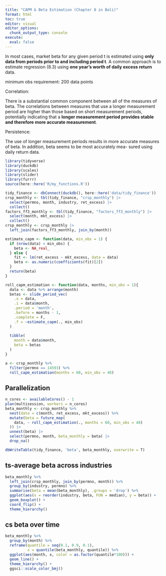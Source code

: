 ```yaml
---
title: "CAPM & Beta Estimation (Chapter 8 in Bali)"
format: html
toc: true
editor: visual
editor_options: 
  chunk_output_type: console
execute: 
  eval: false
---
```


In most cases, market beta for any given period t is estimated using **only data from periods prior to and including period t**. A common approach is to estimate regression (8.3) using **one year’s worth of daily excess return** data.

minimum obs requirement: 200 data points

Correlation:

There is a substantial common component between all of the measures of beta. The correlations between measures that use a longer measurement period are higher than those based on short measurement periods, potentially indicating that a **longer measurement period provides stable and therefore more accurate measurement**.

Persistence:

The use of longer measurement periods results in more accurate measures of beta. In addition, beta seems to be most accurately mea- sured using daily return data.

```r
library(tidyverse)
library(duckdb)
library(scales)
library(slider)
library(furrr)
source(here::here('R/my_functions.R'))
```

```r
tidy_finance <- dbConnect(duckdb(), here::here('data/tidy_finance'))
crsp_monthly <- tbl(tidy_finance, "crsp_monthly") |>
  select(permno, month, industry, ret_excess) |>
  collect()
factors_ff3_monthly <- tbl(tidy_finance, "factors_ff3_monthly") |>
  select(month, mkt_excess) |>
  collect()
crsp_monthly <- crsp_monthly |>
  left_join(factors_ff3_monthly, join_by(month))
```

```r
estimate_capm <- function(data, min_obs = 1) {
  if (nrow(data) < min_obs) {
    beta <- NA_real_
  } else {
    fit <- lm(ret_excess ~ mkt_excess, data = data)
    beta <- as.numeric(coefficients(fit)[2])
  }
  return(beta)
}

roll_capm_estimation <- function(data, months, min_obs = 1){
  data <- data %>% arrange(month)
  betas <- slide_period_vec(
    .x = data, 
    .i = data$month, 
    .period = 'month',
    .before = months - 1, 
    .complete = F, 
    .f = ~estimate_capm(., min_obs)
  )
  
  tibble(
    month = data$month, 
    beta = betas
  )
}

a <- crsp_monthly %>% 
  filter(permno == 14593) %>% 
  roll_capm_estimation(months = 60, min_obs = 48)
```

## Parallelization

```r
n_cores <- availableCores() - 1
plan(multisession, workers = n_cores)
beta_monthly <- crsp_monthly %>% 
  nest(data = c(month, ret_excess, mkt_excess)) %>% 
  mutate(beta = future_map(
    data, ~ roll_capm_estimation(., months = 60, min_obs = 48)
  )) |>
  unnest(beta) |>
  select(permno, month, beta_monthly = beta) |>
  drop_na()

dbWriteTable(tidy_finance, 'beta', beta_monthly, overwrite = T)
```

## ts-average beta across industries

```r
beta_monthly %>% 
  left_join(crsp_monthly, join_by(permno, month)) %>% 
  group_by(industry, permno) %>% 
  summarise(beta = mean(beta_monthly), .groups = 'drop') %>% 
  ggplot(aes(x = reorder(industry, beta, FUN = median), y = beta)) + 
  geom_boxplot() + 
  coord_flip() + 
  theme_hierarchy()
```

## cs beta over time

```r
beta_monthly %>% 
  group_by(month) %>% 
  reframe(quantile = seq(0.1, 0.9, 0.1), 
          x = quantile(beta_monthly, quantile)) %>% 
  ggplot(aes(month, x, color = as.factor(quantile*100))) +  
  geom_line() + 
  theme_hierarchy() + 
  ggsci::scale_color_bmj()
```
